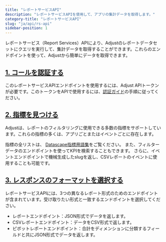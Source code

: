 ```yaml
---
title: "レポートサービスAPI"
description: "レポートサービスAPIを使用して、アプリの集計データを取得します。"
category-title: "レポートサービスAPI"
slug: "ja/api/rs-api"
sidebar-position: 1
---
```


レポートサービス（Report Services）APIにより、Adjustのレポートデータセットにクエリを実行して、集計データを取得することができます。これらのエンドポイントを使って、Adjustから簡単にデータを取得できます。

## [1\. コールを認証する](1-authenticate-your-calls)

このレポートサービスAPIエンドポイントを使用するには、Adjust APIトークンが必要です。このトークンをAPIで使用するには、[認証ガイド](/ja/api/rs-api/authentication)の手順に従ってください。

## [2\. 指標を見つける](2-find-your-metrics)

Adjustは、レポートのフィルタリングに使用できる多数の指標をサポートしています。これらの指標の多くは、アプリごとまたはイベントごとに存在します。

指標の全リストは、 [Datascape指標用語集](https://help.adjust.com/ja/article/datascape-metrics-glossary)をご覧ください。 また、フィルターデータのエンドポイントを使ってKPIを検索することもできます。 さらに、イベントエンドポイントで機械生成したslugを返し、CSVレポートのイベントに使用することも可能です。

## [3\. レスポンスのフォーマットを選択する](3-choose-your-response-format)

レポートサービスAPIには、3つの異なるレポート形式のためのエンドポイントが含まれています。受け取りたい形式と一致するエンドポイントを選択してください。

-  レポートエンドポイント：JSON形式でデータを返します。
-  CSVレポートエンドポイント：データをCSV形式で返します。
-  ピボットレポートエンドポイント：合計をディメンションに分類するフィールドと共にJSON形式でデータを返します。
